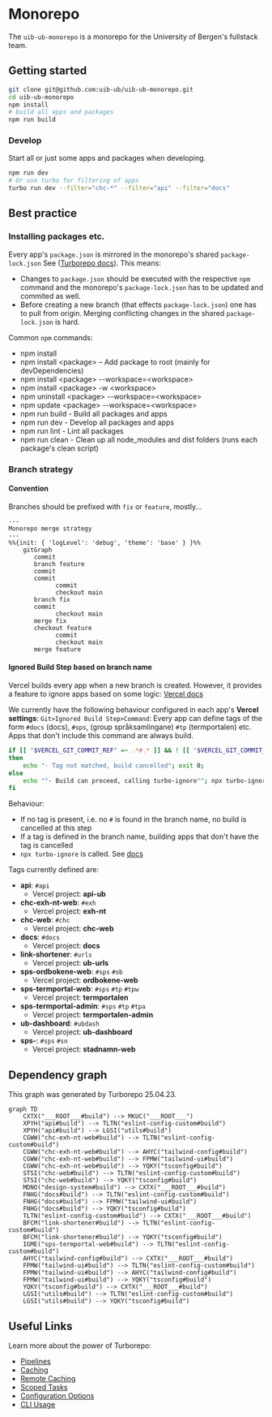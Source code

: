 # Monorepo

The `uib-ub-monorepo` is a monorepo for the University of Bergen's fullstack team.

## Getting started

```sh
git clone git@github.com:uib-ub/uib-ub-monorepo.git
cd uib-ub-monorepo
npm install
# build all apps and packages
npm run build
```

### Develop

Start all or just some apps and packages when developing.

```sh
npm run dev
# Or use turbo for filtering of apps
turbo run dev --filter="chc-*" --filter="api" --filter="docs"
```

## Best practice

### Installing packages etc.

Every app's `package.json` is mirrored in the monorepo's shared `package-lock.json` See ([Turborepo docs](https://turbo.build/repo/docs/handbook/package-installation)). This means:

- Changes to `package.json` should be executed with the respective `npm` command and the monorepo's `package-lock.json` has to be updated and commited as well.
- Before creating a new branch (that effects `package-lock.json`) one has to pull from origin. Merging conflicting changes in the shared `package-lock.json` is hard.

Common `npm` commands: 

- npm install
- npm install \<package\> – Add package to root (mainly for devDependencies)
- npm install \<package\> --workspace=\<workspace\>
- npm install \<package\> -w \<workspace\>
- npm uninstall \<package\> --workspace=\<workspace\>
- npm update \<package\> --workspace=\<workspace\>
- npm run build - Build all packages and apps
- npm run dev - Develop all packages and apps
- npm run lint - Lint all packages
- npm run clean - Clean up all node_modules and dist folders (runs each package's clean script)

### Branch strategy

#### Convention

Branches should be prefixed with `fix` or `feature`, mostly...


```mermaid
---
Monorepo merge strategy
---
%%{init: { 'logLevel': 'debug', 'theme': 'base' } }%%
    gitGraph
       commit
       branch feature
       commit
       commit
			 commit
			 checkout main
       branch fix
       commit
			 checkout main
       merge fix
       checkout feature
			 commit
			 checkout main
       merge feature
```

#### Ignored Build Step based on branch name

Vercel builds every app when a new branch is created. However, it provides a feature to ignore apps based on some logic: [Vercel docs](https://vercel.com/guides/how-do-i-use-the-ignored-build-step-field-on-vercel)

We currently have the following behaviour configured in each app's **Vercel settings**: `Git>Ignored Build Step>Command`:
Every app can define tags of the form `#docs` (docs), `#sps`, (group språksamlingane) `#tp` (termportalen) etc.
Apps that don't include this command are always build.

```bash
if [[ "$VERCEL_GIT_COMMIT_REF" =~ .*#.* ]] && ! [[ "$VERCEL_GIT_COMMIT_REF" =~ .*#(docs).* ]] ;
then
	echo "- Tag not matched, build cancelled"; exit 0;
else
	echo ""- Build can proceed, calling turbo-ignore""; npx turbo-ignore;
fi
```

Behaviour:
- If no tag is present, i.e. no `#` is found in the branch name, no build is cancelled at this step
- If a tag is defined in the branch name, building apps that don't have the tag is cancelled
- `npx turbo-ignore` is called. See [docs](https://www.npmjs.com/package/turbo-ignore)

Tags currently defined are:

* **api**: `#api`
  - Vercel project: **api-ub**
* **chc-exh-nt-web**: `#exh`
  - Vercel project: **exh-nt**
* **chc-web**: `#chc`
  - Vercel project: **chc-web**
* **docs**: `#docs`
  - Vercel project: **docs**
* **link-shortener**: `#urls`
  - Vercel project: **ub-urls**
* **sps-ordbokene-web**: `#sps` `#ob`
  - Vercel project: **ordbokene-web**
* **sps-termportal-web**: `#sps` `#tp` `#tpw`
  - Vercel project: **termportalen**
* **sps-termportal-admin**: `#sps` `#tp` `#tpa`
  - Vercel project: **termportalen-admin**
* **ub-dashboard**: `#ubdash`
  - Vercel project: **ub-dashboard**
* **sps-**: `#sps` `#sn`
  - Vercel project: **stadnamn-web**

## Dependency graph

This graph was generated by Turborepo 25.04.23.

```mermaid
graph TD
	CXTX("___ROOT___#build") --> MKUC("___ROOT___")
	XPYH("api#build") --> TLTN("eslint-config-custom#build")
	XPYH("api#build") --> LGSI("utils#build")
	CGWW("chc-exh-nt-web#build") --> TLTN("eslint-config-custom#build")
	CGWW("chc-exh-nt-web#build") --> AHYC("tailwind-config#build")
	CGWW("chc-exh-nt-web#build") --> FPMW("tailwind-ui#build")
	CGWW("chc-exh-nt-web#build") --> YQKY("tsconfig#build")
	STSI("chc-web#build") --> TLTN("eslint-config-custom#build")
	STSI("chc-web#build") --> YQKY("tsconfig#build")
	MDNO("design-system#build") --> CXTX("___ROOT___#build")
	FNHG("docs#build") --> TLTN("eslint-config-custom#build")
	FNHG("docs#build") --> FPMW("tailwind-ui#build")
	FNHG("docs#build") --> YQKY("tsconfig#build")
	TLTN("eslint-config-custom#build") --> CXTX("___ROOT___#build")
	BFCM("link-shortener#build") --> TLTN("eslint-config-custom#build")
	BFCM("link-shortener#build") --> YQKY("tsconfig#build")
	IGME("sps-termportal-web#build") --> TLTN("eslint-config-custom#build")
	AHYC("tailwind-config#build") --> CXTX("___ROOT___#build")
	FPMW("tailwind-ui#build") --> TLTN("eslint-config-custom#build")
	FPMW("tailwind-ui#build") --> AHYC("tailwind-config#build")
	FPMW("tailwind-ui#build") --> YQKY("tsconfig#build")
	YQKY("tsconfig#build") --> CXTX("___ROOT___#build")
	LGSI("utils#build") --> TLTN("eslint-config-custom#build")
	LGSI("utils#build") --> YQKY("tsconfig#build")
```

## Useful Links

Learn more about the power of Turborepo:

- [Pipelines](https://turborepo.org/docs/core-concepts/pipelines)
- [Caching](https://turborepo.org/docs/core-concepts/caching)
- [Remote Caching](https://turborepo.org/docs/core-concepts/remote-caching)
- [Scoped Tasks](https://turborepo.org/docs/core-concepts/scopes)
- [Configuration Options](https://turborepo.org/docs/reference/configuration)
- [CLI Usage](https://turborepo.org/docs/reference/command-line-reference)